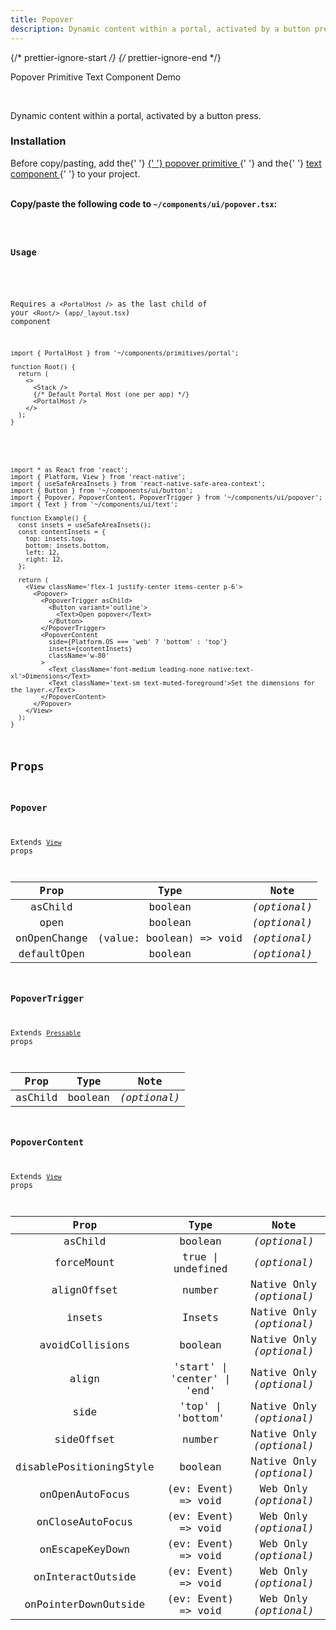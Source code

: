 ```yaml
---
title: Popover
description: Dynamic content within a portal, activated by a button press.
---
```


{/* prettier-ignore-start */}
{/* prettier-ignore-end */}


<LinkButton href='/primitives/popover'>Popover Primitive</LinkButton>
<LinkButton href='/components/text'>Text Component</LinkButton>
<LinkButton target='_blank' href='https://rnr-showcase.vercel.app/popover'>
  Demo
</LinkButton>

<br />

Dynamic content within a portal, activated by a button press.

### Installation

<Aside type='tip' title='Dependencies'>
  Before copy/pasting, add the{' '}
  <a href='/primitives/popover' className='text-white font-bold'>
    {' '}
    popover primitive
  </a>{' '}
  and the{' '}
  <a href='/components/text' className='text-white font-bold'>
    text component
  </a>{' '}
  to your project.
</Aside>

<br />

**Copy/paste the following code to `~/components/ui/popover.tsx`:**

<Code code={importedCode} lang='tsx' title='~/components/ui/popover.tsx' />

### Usage

<Aside type="caution">

Requires a `<PortalHost />` as the last child of your `<Root/>` (`app/_layout.tsx`) component

```tsx
import { PortalHost } from '~/components/primitives/portal';

function Root() {
  return (
    <>
      <Stack />
      {/* Default Portal Host (one per app) */}
      <PortalHost />
    </>
  );
}
```

</Aside>

```tsx
import * as React from 'react';
import { Platform, View } from 'react-native';
import { useSafeAreaInsets } from 'react-native-safe-area-context';
import { Button } from '~/components/ui/button';
import { Popover, PopoverContent, PopoverTrigger } from '~/components/ui/popover';
import { Text } from '~/components/ui/text';

function Example() {
  const insets = useSafeAreaInsets();
  const contentInsets = {
    top: insets.top,
    bottom: insets.bottom,
    left: 12,
    right: 12,
  };

  return (
    <View className='flex-1 justify-center items-center p-6'>
      <Popover>
        <PopoverTrigger asChild>
          <Button variant='outline'>
            <Text>Open popover</Text>
          </Button>
        </PopoverTrigger>
        <PopoverContent
          side={Platform.OS === 'web' ? 'bottom' : 'top'}
          insets={contentInsets}
          className='w-80'
        >
          <Text className='font-medium leading-none native:text-xl'>Dimensions</Text>
          <Text className='text-sm text-muted-foreground'>Set the dimensions for the layer.</Text>
        </PopoverContent>
      </Popover>
    </View>
  );
}
```

## Props

### Popover

Extends [`View`](https://reactnative.dev/docs/view#props) props

|     Prop     |           Type           |     Note     |
| :----------: | :----------------------: | :----------: |
|   asChild    |         boolean          | _(optional)_ |
|     open     |         boolean          | _(optional)_ |
| onOpenChange | (value: boolean) => void | _(optional)_ |
| defaultOpen  |         boolean          | _(optional)_ |

### PopoverTrigger

Extends [`Pressable`](https://reactnative.dev/docs/pressable#props) props

|  Prop   |  Type   |     Note     |
| :-----: | :-----: | :----------: |
| asChild | boolean | _(optional)_ |

### PopoverContent

Extends [`View`](https://reactnative.dev/docs/view#props) props

|          Prop           |             Type             |           Note           |
| :---------------------: | :--------------------------: | :----------------------: |
|         asChild         |           boolean            |       _(optional)_       |
|       forceMount        |      true \| undefined       |       _(optional)_       |
|       alignOffset       |            number            | Native Only _(optional)_ |
|         insets          |            Insets            | Native Only _(optional)_ |
|     avoidCollisions     |           boolean            | Native Only _(optional)_ |
|          align          | 'start' \| 'center' \| 'end' | Native Only _(optional)_ |
|          side           |      'top' \| 'bottom'       | Native Only _(optional)_ |
|       sideOffset        |            number            | Native Only _(optional)_ |
| disablePositioningStyle |           boolean            | Native Only _(optional)_ |
|     onOpenAutoFocus     |     (ev: Event) => void      |  Web Only _(optional)_   |
|    onCloseAutoFocus     |     (ev: Event) => void      |  Web Only _(optional)_   |
|     onEscapeKeyDown     |     (ev: Event) => void      |  Web Only _(optional)_   |
|    onInteractOutside    |     (ev: Event) => void      |  Web Only _(optional)_   |
|  onPointerDownOutside   |     (ev: Event) => void      |  Web Only _(optional)_   |
